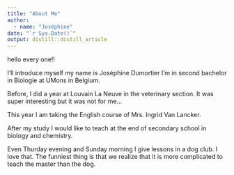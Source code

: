 ```yaml
---
title: "About Me"
author: 
  - name: "Joséphine" 
date: "`r Sys.Date()`"
output: distill::distill_article
---
```


hello every one!!

I'll introduce myself my name is Joséphine Dumortier I'm in second bachelor in Biologie at UMons in Belgium.

Before, I did a year at Louvain La Neuve in the veterinary section. It was super interesting but it was not for me...

This year I am taking the English course of Mrs. Ingrid Van Lancker.

After my study I would like to teach at the end of secondary school in biology and chemistry.

Even Thurday evening and Sunday morning I give lessons in a dog club. I love that.
The funniest thing is that we realize that it is more complicated to teach the master than the dog.


